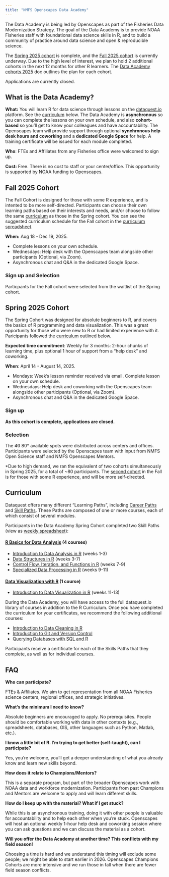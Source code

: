 ```yaml
---
title: "NMFS Openscapes Data Academy"
---
```


The Data Academy is being led by Openscapes as part of the Fisheries Data Modernization Strategy. The goal of the Data Academy is to provide NOAA Fisheries staff with foundational data science skills in R, and to build a community of practice around data science and open & reproducible science.

The [Spring 2025 cohort] is complete, and the [Fall 2025 cohort] is currently underway. Due to the high level of interest, we plan to hold 2 additional cohorts in the next 12 months for other R learners. The [Data Academy cohorts 2025](https://docs.google.com/document/d/1iQY1JpUZ9Ku2xF_Qb3jwxrCqFFAGYXn0_VqECOOEM3Q/) doc outlines the plan for each cohort. 

Applications are currently closed.

<!--- [Sign up for spring 2025] by close of business **March 25, 2025** ⬢ [Sample email](https://docs.google.com/document/d/1HqktN5owu4rDCg37lh-eyDcw-wzsbRJ0eVrTfMN5eEQ/) to share announcement. --->

## What is the Data Academy?

**What:** You will learn R for data science through lessons on the [dataquest.io](http://dataquest.io) platform. See the [curriculum] below. The Data Academy is **asynchronous** so you can complete the lessons on your own schedule, and also **cohort-based** so you’ll get to know your colleagues and have accountability. The Openscapes team will provide support through optional **synchronous help desk hours and coworking** and a **dedicated Google Space** for help. A training certificate will be issued for each module completed.

**Who**: FTEs and Affiliates from any Fisheries office were welcomed to sign up.

**Cost:** Free. There is no cost to staff or your center/office. This opportunity is supported by NOAA funding to Openscapes.

## Fall 2025 Cohort

The Fall Cohort is designed for those with some R experience, and is intented to be more self-directed. Participants can choose their own learning paths based on their interests and needs, and/or choose to follow the same [curriculum] as those in the Spring cohort. You can see the suggested curriculum schedule for the Fall cohort in the [curriculum spreadsheet](https://docs.google.com/spreadsheets/d/1YdE_khWiEr46fgdUyAG7GUg6fGBEAgQ9RRl9ac__0hQ).

**When:** Aug 18 - Dec 19, 2025. 

-   Complete lessons on your own schedule.
-   Wednesdays: Help desk with the Openscapes team alongside other participants (Optional, via Zoom).
-   Asynchronous chat and Q&A in the dedicated Google Space.

### Sign up and Selection

Particpants for the Fall cohort were selected from the waitlist of the Spring cohort.

## Spring 2025 Cohort

The Spring Cohort was designed for absolute beginners to R, and covers the basics of R programming and data visualization. This was a great opportunity for those who were new to R or had limited experience with it. Paricipants followed the [curriculum] outlined below.

**Expected time commitment**: Weekly for 3 months: 2-hour chunks of learning time, plus optional 1 hour of support from a "help desk" and coworking.

**When**: April 14 - August 14, 2025.

-   Mondays: Week’s lesson reminder received via email. Complete lesson on your own schedule.
-   Wednesdays: Help desk and coworking with the Openscapes team alongside other participants (Optional, via Zoom).
-   Asynchronous chat and Q&A in the dedicated Google Space.

### Sign up

<!-- If you’re interested in participating, please add yourself to the [interest sheet](https://docs.google.com/spreadsheets/d/1Kzl6akKd030oz-qPzBrikVbHyrjOLR7EgG5emSDkq9Q/edit?usp=drive_link). Deadline to apply is close of business March 24. -->

**As this cohort is complete, applications are closed.**

### Selection

The ~~40~~ 80* available spots were distributed across centers and offices. Participants were selected by the Openscapes team with input from NMFS Open Science staff and NMFS Openscapes Mentors.

::: {.callout-note}
*Due to high demand, we ran the equivalent of two cohorts simultaneously in Spring 2025, for a total of ~80 participants. The [second cohort](#fall-2025-cohort) in the Fall is for those with some R experience, and will be more self-directed.
:::

## Curriculum

Dataquest offers many different "Learning Paths", including [Career Paths](https://www.dataquest.io/data-science-courses/career-paths/) and [Skill Paths](https://www.dataquest.io/data-science-courses/career-paths/). These Paths are composed of one or more courses, each of which consist of several modules.

Participants in the Data Academy Spring Cohort completed two Skill Paths (view as [weekly spreadsheet](https://docs.google.com/spreadsheets/d/1CVpthda3gOVT57nTOfdXjXuAr0vwc5k7avQtDJu-K8I)):

#### [R Basics for Data Analysis](https://www.dataquest.io/path/r-basics-for-data-analysis/) (4 courses)

-   [Introduction to Data Analysis in R](https://www.dataquest.io/course/intro-to-r-rewrite/) (weeks 1-3)
-   [Data Structures in R](https://www.dataquest.io/course/datastructure-in-r-rewrite/) (weeks 3-7)
-   [Control Flow, Iteration, and Functions in R](https://www.dataquest.io/course/intermediate-r/) (weeks 7-9)
-   [Specialized Data Processing in R](https://www.dataquest.io/course/intermediate-r-part-two/) (weeks 9-11)

#### [Data Visualization with R](https://www.dataquest.io/path/data-visualization-with-r/) (1 course)

-   [Introduction to Data Visualization in R](https://www.dataquest.io/course/r-data-viz/) (weeks 11-13)

During the Data Academy, you will have access to the full dataquest.io library of courses in addition to the R Curriculum. Once you have completed the curriculum for your certificates, we recommend the following additional courses:

-   [Introduction to Data Cleaning in R](https://www.dataquest.io/course/r-data-viz-2/)
-   [Introduction to Git and Version Control](https://www.dataquest.io/course/git-and-vcs/)
-   [Querying Databases with SQL and R](https://www.dataquest.io/course/querying-databases-with-r/)

Participants receive a certificate for each of the Skills Paths that they complete, as well as for individual courses.

## FAQ

**Who can participate?**

FTEs & Affiliates. We aim to get representation from all NOAA Fisheries science centers, regional offices, and strategic initiatives.

**What’s the minimum I need to know?**

Absolute beginners are encouraged to apply. No prerequisites. People should be comfortable working with data in other contexts (e.g., spreadsheets, databases, GIS, other languages such as Python, Matlab, etc.).

**I know a little bit of R. I’m trying to get better (self-taught), can I participate?**

Yes, you’re welcome, you’ll get a deeper understanding of what you already know and learn new skills beyond.

**How does it relate to Champions/Mentors?**

This is a separate program, but part of the broader Openscapes work with NOAA data and workforce modernization. Participants from past Champions and Mentors are welcome to apply and will learn different skills.

**How do I keep up with the material? What if I get stuck?**

While this is an asynchronous training, doing it with other people is valuable for accountability and to help each other when you’re stuck. Openscapes will host an optional weekly 1-hour help desk and coworking session where you can ask questions and we can discuss the material as a cohort.

**Will you offer the Data Academy at another time? This conflicts with my field season!**

Choosing a time is hard and we understand this timing will exclude some people; we might be able to start earlier in 2026. Openscapes Champions Cohorts are more intensive and we run those in fall when there are fewer field season conflicts. 
